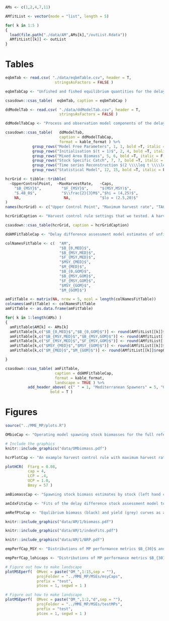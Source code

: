 
```r

AMs <- c(1,2,4,7,11)

AMfitList <- vector(mode = "list", length = 5)

for( k in 1:5 )
{
  load(file.path("./data/AM",AMs[k],"/outList.Rdata"))
  AMfitList[[k]] <- outList
}


```

\newpage

# Tables

```r
eqbmTab <- read.csv( "./data/eqbmTable.csv", header = T,
                      stringsAsFactors = FALSE ) 

eqbmTabCap <- "Unfished and fished equilibrium quantities for the delay-difference population dynamics."

csasdown::csas_table(  eqbmTab, caption = eqbmTabCap )

```

\newpage


```r
ddModelTab <- read.csv( "./data/ddModelTab.csv", header = T,
                        stringsAsFactors = FALSE ) 

ddModelTabCap <- "Process and observation model components of the delay difference stock assessment model used in BC Sablefish management procedures. Initialisation values for biomass, numbers, and recruitment are equilibrium unfished values from Table 2."

csasdown::csas_table(   ddModelTab, 
                        caption = ddModelTabCap,
                        format = kable_format ) %>% 
            group_rows("Model Free Parameters", 1, 1, bold =T, italic = F ) %>%
            group_rows("Initialisation $(t = 1)$", 2, 4, bold =T, italic = F, escape = F ) %>%
            group_rows("Mixed Area Biomass", 5, 6, bold =T, italic = F, escape = F ) %>%
            group_rows("Stock Specific Catch", 7, 7, bold =T, italic = F, escape = F ) %>%
            group_rows("Time series Reconstruction $(2 \\\\leq t \\\\leq T)$", 8, 11, bold =T, italic = F, escape = F ) %>%
            group_rows("Statistical Model", 12, 15, bold =T, italic = F ) 

```

\newpage

```r
hcrGrid <- tibble::tribble(
  ~UpperControlPoint,  ~MaxHarvestRate,   ~Caps,
    "$B_{MSY}$",         "$F_{MSY}$",     "$(MSY,MSY)$",
    "$.4B_0$",           "$\\frac{2}{3}M$","$hi = (4,25)$",
    NA,                   NA,             "$lo = (2.5,20)$"
)
names(hcrGrid) <- c("Upper Control Point", "Maximum harvest rate", "TAC Caps")

hcrGridCaption <- "Harvest control rule settings that we tested. A harvest control rule is defined by taking one element from each column." 
```

```r
csasdown::csas_table(hcrGrid, caption = hcrGridCaption)
```

\newpage

```r

ddAMFitTableCap <- "Delay difference assessment model estimates of unfished biomass, natural mortality, and biological reference points, when fit to the tuning grid of operating models 1, 2, 4, 7, and 11."

colNamesFitTable <- c(  "AM", 
                        "$B_{0,MED}$", 
                        "$B_{MSY,MED}$", 
                        "$F_{MSY,MED}$", 
                        "$MSY_{MED}$", 
                        "$M_{MED}$",
                        "$B_{0,GOM}$", 
                        "$B_{MSY,GOM}$", 
                        "$F_{MSY,GOM}$", 
                        "$MSY_{GOM}$", 
                        "$M_{GOM}$")

amFitTable <- matrix(NA, nrow = 5, ncol = length(colNamesFitTable))
colnames(amFitTable) <- colNamesFitTable
amFitTable <- as.data.frame(amFitTable)

for( k in 1:length(AMs) )
{
  amFitTable$AM[k] <- AMs[k]
  amFitTable[k,c("$B_{0,MED}$","$B_{0,GOM}$")] <- round(AMfitList[[k]]$mpOutput$B0_s,2)
  amFitTable[k,c("$B_{MSY,MED}$","$B_{MSY,GOM}$")] <- round(AMfitList[[k]]$mpOutput$Bmsy,2)
  amFitTable[k,c("$F_{MSY,MED}$","$F_{MSY,GOM}$")] <- round(AMfitList[[k]]$mpOutput$Fmsy,2)
  amFitTable[k,c("$MSY_{MED}$","$MSY_{GOM}$")] <- round(AMfitList[[k]]$mpOutput$msy,2)
  amFitTable[k,c("$M_{MED}$","$M_{GOM}$")] <- round(AMfitList[[k]]$repOpt$M_s,2)

}

csasdown::csas_table( amFitTable,
                      caption = ddAMFitTableCap,
                      format = kable_format,
                      landscape = TRUE ) %>%
          add_header_above( c(" " = 1, "Mediterranean Spawners" = 5, "Gulf of Mexico Spawners" = 5 ),
                    bold = T )

```

\newpage
# Figures
```r
source("../MME_MP/plots.R")
```


```r
OMbioCap <- "Operating model spawning stock biomasses for the full reference grid for both the Mediterannean stock (East) and Gulf of Mexico stock (West). Each colour corresponds to a different OM from the reference grid."
```

```r
# Include the graphics
knitr::include_graphics("data/OMbiomass.pdf")

```

\newpage

```r
hcrPlotCap <- "An example harvest control rule with maximum harvest rate $U_{max} =  0.08$, an upper control point of $B_{MSY} = 57$, and a TAC cap at 4 kt."
```

```r
plotHCR(  Ftarg = 0.08,
          cap = 4,
          LCP = .4,
          UCP = 1.0,
          Bmsy = 57 )
```

\newpage

```r
amBiomassCap <- "Spawning stock biomass estimates by stock (left hand column) and area (right hand column) from the delay difference stock assessment model fit to OM 1. Total area catch is shown split into East stock (red bars) and West stock (blue bars). Note that the catch scale is exaggerated with respect to the biomass, so that West stock catch is visible in the East area."

amIdxFitsCap <- "Fits of the delay difference stock assessment model to stock and area management indices, with the associated catchability estimates. Data are shown as circles, while the lines indicate the model biomass scaled by catchability. East Stock and West Stock indices are the spawning stock biomass estimates from operating model 1."

amRefPtsCap <- "Equlibrium biomass (black) and yield (grey) curves as a function of fishing mortality estimated by the delay difference model fits to the management indices and operating model 1 spawning stock biomass."

```

```r
knitr::include_graphics("data/AM/1/biomass.pdf")
```

\newpage

```r
knitr::include_graphics("data/AM/1/indexFits.pdf")
```

\newpage

```r
knitr::include_graphics("data/AM/1/BRP.pdf")
```

\newpage

```r

empPerfCap_MSY <- "Distributions of MP performance metrics $B_{30}$ and $AvC_{30}$ for empirical MPs with TAC caps set at maximum sustainable yield. Points show the median value of the performance metric, and segments show the central 90\\% of the distribution over all simulation replicates."

empPerfCap_lohicaps <- "Distributions of MP performance metrics $B_{30} = B_{2046}/B_{MSY}$ and $AvC_{30} = \\frac{\\sum_{t = 2016}^{2046} C_t }{30}$ for empirical MPs with low and high TAC caps, which are defined in table XX. Points show the median value of the performance metric, and segments show the central 90\\% of the distribution over all simulation replicates."


```


```r
# Figure out how to make landscape
plotMSEperf(  OMvec = paste("OM_",1:15,sep = ""),
              projFolder = "../MME_MP/MSEs/msyCaps", 
              prefix = "test",
              ptcex = 1, segwd = 1 )

```

\newpage


```r
# Figure out how to make landscape
plotMSEperf(  OMvec = paste("OM_",1:2,"d",sep = ""),
              projFolder = "../MME_MP/MSEs/testMPs", 
              prefix = "test",
              ptcex = 1, segwd = 1 )

```

\newpage



